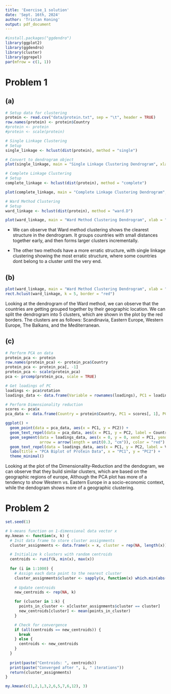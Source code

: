```yaml
---
title: 'Exercise_1 solution'
date: 'Sept. 16th, 2024'
author: 'Tristan Koning'
output: pdf_document
---
```


```r
#install.packages("ggdendro")
library(ggplot2)
library(ggdendro)
library(cluster)
library(ggrepel)
par(mfrow = c(1, 1))
```

# Problem 1

## (a)

```r
# Setup data for clustering
protein <- read.csv("data/protein.txt", sep = "\t", header = TRUE)
row.names(protein) <- protein$Country
#protein <- protein
#protein <- scale(protein)
```

```r
# Single Linkage Clustering
# Setup
single_linkage <- hclust(dist(protein), method = "single")

# Convert to dendrogram object
plot(single_linkage, main = "Single Linkage Clustering Dendrogram", xlab = "Countries", ylab = "Euclidean Distance")
```

```r
# Complete Linkage Clustering
# Setup
complete_linkage <- hclust(dist(protein), method = "complete")

plot(complete_linkage, main = "Complete Linkage Clustering Dendrogram", xlab = "Countries", ylab = "Euclidean Distance")
```

```r
# Ward Method Clustering
# Setup
ward_linkage <- hclust(dist(protein), method = "ward.D")

plot(ward_linkage, main = "Ward Method Clustering Dendrogram", xlab = "Countries", ylab = "Euclidean Distance")
```

- We can observe that Ward method clustering shows the clearest structure in the dendrogram. It groups countries with small distances together early, and then forms larger clusters incrementally. 

- The other two methods have a more erratic structure, with single linkage clustering showing the most erratic structure, where some countries dont belong to a cluster until the very end.

## (b)

```r
plot(ward_linkage, main = "Ward Method Clustering Dendrogram", xlab = "Countries", ylab = "Euclidean Distance")
rect.hclust(ward_linkage, k = 5, border = "red")
```

Looking at the dendrogram of the Ward method, we can observe that the countries are getting grouped together by their geographic location. We can split the dendrogram into 5 clusters, which are shown in the plot by the red borders. The clusters are as follows: Scandinavia, Eastern Europe, Western Europe, The Balkans, and the Mediterranean.

## (c)
```r
# Perform PCA on data
protein_pca <- protein
row.names(protein_pca) <- protein_pca$Country
protein_pca <- protein_pca[, -1]
protein_pca <- scale(protein_pca)
pca <- prcomp(protein_pca, scale = TRUE)

# Get loadings of PC
loadings <- pca$rotation
loadings_data <- data.frame(Variable = rownames(loadings), PC1 = loadings[, 1], PC2 = loadings[, 2])

# Perform Dimensionality reduction
scores <- pca$x
pca_data <- data.frame(Country = protein$Country, PC1 = scores[, 1], PC2 = scores[, 2])

ggplot() + 
  geom_point(data = pca_data, aes(x = PC1, y = PC2)) + 
  geom_text_repel(data = pca_data, aes(x = PC1, y = PC2, label = Country)) +
  geom_segment(data = loadings_data, aes(x = 0, y = 0, xend = PC1, yend = PC2),
               arrow = arrow(length = unit(0.3, "cm")), color = "red") +
  geom_text_repel(data = loadings_data, aes(x = PC1, y = PC2, label = Variable), color = "red") +
  labs(title = "PCA Biplot of Protein Data", x = "PC1", y = "PC2") +
  theme_minimal()
```

Looking at the plot of the Dimensionality-Reduction and the dendogram, we can observe that they build similar clusters, which are based on the geographic regions of europe, Although the PCA plot has more of a tendency to show Western vs. Eastern Europe in a socio-economic context, while the dendogram shows more of a geographic clustering.


# Problem 2

```r
set.seed(1)

# k-means function on 1-dimensional data vector x
my.kmean <- function(x, k) {
  # Init data frame to store cluster assignments
  cluster_assignments <- data.frame(x = x, cluster = rep(NA, length(x)))

  # Initialize k clusters with random centroids
  centroids <- runif(k, min(x), max(x))
  
  for (i in 1:1000) {
    # Assign each data point to the nearest cluster
    cluster_assignments$cluster <- sapply(x, function(x) which.min(abs(x - centroids)))
    
    # Update centroids
    new_centroids <- rep(NA, k)

    for (cluster in 1:k) {
      points_in_cluster <- x[cluster_assignments$cluster == cluster]
      new_centroids[cluster] <- mean(points_in_cluster)
    }

    # Check for convergence
    if (all(centroids == new_centroids)) {
      break
    } else {
      centroids <- new_centroids
    }
  }
  
  print(paste("Centroids: ", centroids))
  print(paste("Converged after ", i, " iterations"))
  return(cluster_assignments)
}

my.kmean(c(1,2,1,3,2,6,5,7,6,12), 3)
```